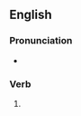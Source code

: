 ==English==

===Pronunciation===
* {{rhymes|en|aɪdɪŋ|s=4}}

===Verb===
{{head|en|verb form}}

# {{present participle of|en|peroxide|nocat=1}}